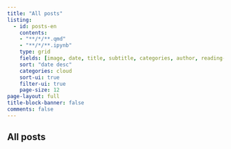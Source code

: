 ```yaml
---
title: "All posts"
listing:
  - id: posts-en
    contents: 
    - "**/*/**.qmd"
    - "**/*/**.ipynb"
    type: grid
    fields: [image, date, title, subtitle, categories, author, reading-time]  
    sort: "date desc"
    categories: cloud
    sort-ui: true
    filter-ui: true
    page-size: 12
page-layout: full
title-block-banner: false
comments: false
---
```


## All posts

::: {#posts-en}
:::
